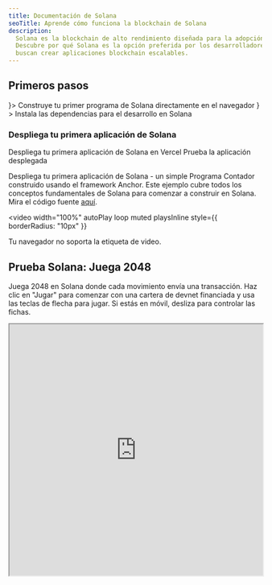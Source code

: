 ```yaml
---
title: Documentación de Solana
seoTitle: Aprende cómo funciona la blockchain de Solana
description:
  Solana es la blockchain de alto rendimiento diseñada para la adopción masiva.
  Descubre por qué Solana es la opción preferida por los desarrolladores que
  buscan crear aplicaciones blockchain escalables.
---
```


## Primeros pasos

<Cards>
  <Card title="Inicio rápido" href="/docs/intro/quick-start" icon={<Rocket />}>
    Construye tu primer programa de Solana directamente en el navegador
  </Card>
  <Card
    title="Configurar entorno local"
    href="/docs/intro/installation"
    icon={<Download />}
  >
    Instala las dependencias para el desarrollo en Solana
  </Card>
</Cards>

### Despliega tu primera aplicación de Solana

<Cards>
  <Card
    title="Desplegar en Vercel"
    href="https://vercel.com/new/clone?repository-url=https%3A%2F%2Fgithub.com%2Fsolana-developers%2Fanchor-web3js-nextjs&root-directory=frontend&demo-title=Anchor%20Web3.js%20Next.js%20Demo&demo-description=An%20example%20deployment%20of%20the%20Anchor%20Web3.js%20Next.js%20project.&demo-url=https%3A%2F%2Fanchor-web3js-nextjs.vercel.app%2F&project-name=anchor-web3js-nextjs&repository-name=anchor-web3js-nextjs"
  >
    Despliega tu primera aplicación de Solana en Vercel
  </Card>
  <Card
    title="Vista previa en Vercel"
    href="https://anchor-web3js-nextjs-jade.vercel.app/"
  >
    Prueba la aplicación desplegada
  </Card>
</Cards>

Despliega tu primera aplicación de Solana - un simple Programa Contador
construido usando el framework Anchor. Este ejemplo cubre todos los conceptos
fundamentales de Solana para comenzar a construir en Solana. Mira el código
fuente [aquí](https://github.com/solana-developers/anchor-web3js-nextjs).

<Accordions>
<Accordion title="Demostración de la aplicación">

<video
  width="100%"
  autoPlay
  loop
  muted
  playsInline
  style={{
    borderRadius: "10px"
  }}
>
  <source src="/assets/docs/counter.mp4" type="video/mp4" />
  Tu navegador no soporta la etiqueta de video.
</video>

</Accordion>
</Accordions>

## Prueba Solana: Juega 2048

Juega 2048 en Solana donde cada movimiento envía una transacción. Haz clic en
"Jugar" para comenzar con una cartera de devnet financiada y usa las teclas de
flecha para jugar. Si estás en móvil, desliza para controlar las fichas.

<Accordions>
<Accordion title="Jugar Solana 2048">

<iframe
  src="https://solplay.de/solana-2048/"
  width="100%"
  height="500"
  style={{
    borderRadius: "12px",
    border: "2px solid rgba(0, 0, 0, 0.2)",
    maxWidth: "100%",
    minHeight: "300px",
    aspectRatio: "1"
  }}
  scrolling="no"
/>

</Accordion>
</Accordions>

Creado por [Jonas](https://x.com/SolPlay_jonas), del equipo de DevRel de la
Fundación Solana.

## Comienza a aprender

Aprende los conceptos clave específicos para el desarrollo en Solana.

<Cards>
  <Card title="Cuentas" href="/docs/core/accounts">
    Cómo Solana almacena datos
  </Card>
  <Card title="Tarifas en Solana" href="/docs/core/fees">
    Costos para enviar transacciones en Solana
  </Card>
  <Card title="Transacciones" href="/docs/core/transactions">
    Cómo interactuar con la red de Solana
  </Card>
  <Card title="Programas" href="/docs/core/programs">
    Contratos inteligentes en Solana
  </Card>
  <Card title="Direcciones derivadas de programas" href="/docs/core/pda">
    Cómo generar direcciones deterministas
  </Card>
  <Card title="Invocación entre programas" href="/docs/core/cpi">
    Cómo llamar a un programa desde otro
  </Card>
</Cards>

### Desarrollo del lado del cliente

Los siguientes SDKs son los SDKs oficiales de Solana desarrollados por
[Anza](https://anza.xyz).

#### SDKs oficiales

| Lenguaje                 | SDK                                                                |
| ------------------------ | ------------------------------------------------------------------ |
| Rust                     | [solana_sdk](/docs/clients/official/rust)                          |
| Typescript (Recomendado) | [@solana/kit](/docs/clients/official/javascript#solana-kit)        |
| Typescript (Legado)      | [@solana/web3.js](/docs/clients/official/javascript#solana-web3js) |

#### SDKs de la comunidad

Los siguientes son SDKs contribuidos por la comunidad para varios lenguajes:

| Lenguaje | SDK                                                                                                                                     |
| -------- | --------------------------------------------------------------------------------------------------------------------------------------- |
| Python   | [solders](https://github.com/kevinheavey/solders)                                                                                       |
| Java     | [sava](https://sava.software) o [solanaj](https://github.com/skynetcap/solanaj) o [solana4j](https://github.com/LMAX-Exchange/solana4j) |
| C++      | [solcpp](https://github.com/mschneider/solcpp) o [solana-c](https://github.com/VAR-META-Tech/solana-c-sdk)                              |
| Go       | [solana-go](https://github.com/gagliardetto/solana-go)                                                                                  |
| Kotlin   | [sol4k](https://github.com/sol4k/sol4k) o [solanaKT](https://github.com/metaplex-foundation/SolanaKT)                                   |
| Dart     | [solana](https://github.com/espresso-cash/espresso-cash-public/tree/master/packages/solana)                                             |
| C#       | [solnet](https://github.com/bmresearch/Solnet)                                                                                          |
| GdScript | [godot](https://github.com/Virus-Axel/godot-solana-sdk/)                                                                                |

<Callout type="warn">
  Los SDKs de la comunidad no tienen garantía de estar actualizados o incluir
  todas las características de los SDKs oficiales.
</Callout>

## Ejecutar un validator

Explora lo que se necesita para operar un validator de Solana y ayudar a
asegurar la red.

<Cards>
  <Card title="Validators" href="https://docs.anza.xyz/validator/anatomy">
    Nodos individuales que aseguran la red de Solana
  </Card>
  <Card
    title="Requisitos del sistema"
    href="https://docs.anza.xyz/operations/requirements"
  >
    Requisitos de hardware recomendados y SOL necesario para operar un validator
  </Card>
  <Card
    title="Configuración de validator"
    href="https://docs.anza.xyz/operations/setup-a-validator"
  >
    Configura un validator y conéctate a un clúster por primera vez
  </Card>
</Cards>

## Obtener soporte

Obtén ayuda de la comunidad de Solana en
[Solana StackExchange](https://solana.stackexchange.com).
